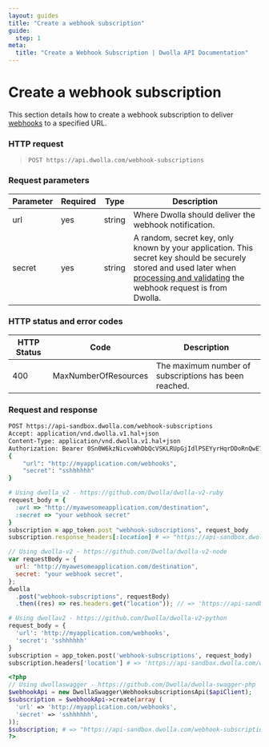 ```yaml
---
layout: guides
title: "Create a webhook subscription"
guide:
  step: 1
meta:
  title: "Create a Webhook Subscription | Dwolla API Documentation"
---
```


# Create a webhook subscription

This section details how to create a webhook subscription to deliver [webhooks](https://developers.dwolla.com/api-reference/webhooks) to a specified URL.

### HTTP request

> `POST https://api.dwolla.com/webhook-subscriptions`

### Request parameters

| Parameter | Required | Type   | Description                                                                                                                                                                                                            |
| --------- | -------- | ------ | ---------------------------------------------------------------------------------------------------------------------------------------------------------------------------------------------------------------------- |
| url       | yes      | string | Where Dwolla should deliver the webhook notification.                                                                                                                                                                  |
| secret    | yes      | string | A random, secret key, only known by your application. This secret key should be securely stored and used later when [processing and validating](/guides/webhooks/process-validate) the webhook request is from Dwolla. |

### HTTP status and error codes

| HTTP Status | Code                 | Description                                           |
| ----------- | -------------------- | ----------------------------------------------------- |
| 400         | MaxNumberOfResources | The maximum number of subscriptions has been reached. |

### Request and response

```bash
POST https://api-sandbox.dwolla.com/webhook-subscriptions
Accept: application/vnd.dwolla.v1.hal+json
Content-Type: application/vnd.dwolla.v1.hal+json
Authorization: Bearer 0Sn0W6kzNicvoWhDbQcVSKLRUpGjIdlPSEYyrHqrDDoRnQwE7Q
{
    "url": "http://myapplication.com/webhooks",
    "secret": "sshhhhhh"
}
```

```ruby
# Using dwolla_v2 - https://github.com/Dwolla/dwolla-v2-ruby
request_body = {
  :url => "http://myawesomeapplication.com/destination",
  :secret => "your webhook secret"
}
subscription = app_token.post "webhook-subscriptions", request_body
subscription.response_headers[:location] # => "https://api-sandbox.dwolla.com/webhook-subscriptions/5af4c10a-f6de-4ac8-840d-42cb65454216"
```

```javascript
// Using dwolla-v2 - https://github.com/Dwolla/dwolla-v2-node
var requestBody = {
  url: "http://myawesomeapplication.com/destination",
  secret: "your webhook secret",
};
dwolla
  .post("webhook-subscriptions", requestBody)
  .then((res) => res.headers.get("location")); // => 'https://api-sandbox.dwolla.com/webhook-subscriptions/5af4c10a-f6de-4ac8-840d-42cb65454216'
```

```python
# Using dwollav2 - https://github.com/Dwolla/dwolla-v2-python
request_body = {
  'url': 'http://myapplication.com/webhooks',
  'secret': 'sshhhhhh'
}
subscription = app_token.post('webhook-subscriptions', request_body)
subscription.headers['location'] # => 'https://api-sandbox.dwolla.com/webhook-subscriptions/5af4c10a-f6de-4ac8-840d-42cb65454216'
```

```php
<?php
// Using dwollaswagger - https://github.com/Dwolla/dwolla-swagger-php
$webhookApi = new DwollaSwagger\WebhooksubscriptionsApi($apiClient);
$subscription = $webhookApi->create(array (
  'url' => 'http://myapplication.com/webhooks',
  'secret' => 'sshhhhhh',
));
$subscription; # => "https://api-sandbox.dwolla.com/webhook-subscriptions/5af4c10a-f6de-4ac8-840d-42cb65454216"
?>
```
